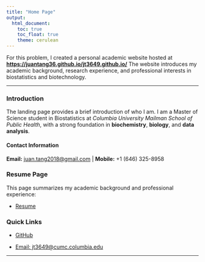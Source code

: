 ```yaml
---
title: "Home Page"
output: 
  html_document:
    toc: true
    toc_float: true
    theme: cerulean
---
```

For this problem, I created a personal academic website hosted at [**https://juantang36.github.io/jt3649.github.io/**](https://juantang36.github.io/jt3649.github.io/) The website introduces my academic background, research experience, and professional interests in biostatistics and biotechnology.

------------------------------------------------------------------------

### Introduction

The landing page provides a brief introduction of who I am. I am a Master of Science student in Biostatistics at *Columbia University Mailman School of Public Health*, with a strong foundation in **biochemistry**, **biology**, and **data analysis**.

#### Contact Information

**Email:** [juan.tang2018\@gmail.com](mailto:juan.tang2018@gmail.com){.email} \| **Mobile:** +1 (646) 325-8958

### Resume Page
This page summarizes my academic background and professional experience:

- [Resume](resume_page.html)

### Quick Links

- [GitHub](https://github.com/juantang36)

- [Email: jt3649@cumc.columbia.edu](mailto:jt3649@cumc.columbia.edu)

------------------------------------------------------------------------
